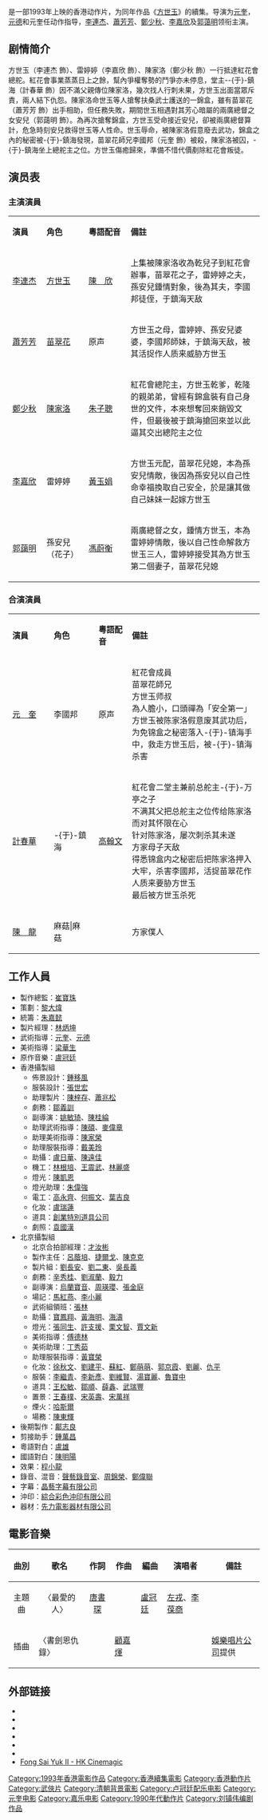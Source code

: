 {{电影信息框
| name = 方世玉續集
| original_name = ''{{lang|en|Fong Sai Yuk II}}''
| image = Fong Sai Yuk II.jpg
| alt = 
| caption = 
| director = [[元奎|元奎]]
| producer = [[李連杰|李連杰]]
| producer_2 = [[佘偉森|佘偉森]]、[[李志佩|李志佩]]
| writer = [[劉鎮偉|劉鎮偉]]、[[陳健忠|陳健忠]]
| 動作指導 = [[元奎|元奎]]、[[元德|元德]]
| starring = [[李連杰|李連杰]]<br />[[蕭芳芳|蕭芳芳]]<br />[[鄭少秋|鄭少秋]]<br />[[李嘉欣|李嘉欣]]<br />[[郭藹明|郭藹明]]
| music = [[盧冠廷|盧冠廷]]
| cinematography = [[李屏賓|李屏賓]]
| editing = [[林安兒|林安兒]]
| studio = [[正東製作有限公司|正東製作有限公司]]
| distributor = {{HKG-1959}}：[[橙天嘉禾|嘉禾電影有限公司]]
| released = {{BHKG}}：{{film date|1993|7|30}}<br>{{KOR}}：{{film date|1993|9|25}}<br>{{PHI}}：{{start date|1995|8|30}}
| sec-title = 
| rate = 
| runtime = 95 分鐘
| country = {{英屬香港電影}}
| language = 粵語
| imdb_id = tt0106937
| amg_id = 1:148086
| budget = 
| gross = 香港：HK $23,013,797.00
| preceded_by = 《[[方世玉_(電影)|方世玉]]》
| followed_by = 
| hk_name = 《方世玉續集》
| tw_name = 《功夫皇帝II萬夫莫敵》
}}

{{engname|《方世玉續集》|''Fong Sai Yuk II''}}是一部1993年上映的香港动作片，为同年作品《[[方世玉_(電影)|方世玉]]》的續集。导演为[[元奎|元奎]]，[[元德|元德]]和元奎任动作指导，[[李連杰|李連杰]]、[[蕭芳芳|蕭芳芳]]、[[鄭少秋|鄭少秋]]、[[李嘉欣|李嘉欣]]及[[郭蔼明|郭蔼明]]领衔主演。

== 剧情简介 ==
方世玉（李連杰 飾）、雷婷婷（李嘉欣 飾）、陳家洛（鄭少秋 飾）一行抵達紅花會總舵。紅花會事業蒸蒸日上之餘，幫內爭權奪勢的鬥爭亦未停息，堂主--{于}-鎮海（計春華 飾）因不滿父親傳位陳家洛，幾次找人行刺未果，方世玉出面當眾斥責，兩人結下仇怨。陳家洛命世玉等人搶奪扶桑武士護送的一錦盒，雖有苗翠花（蕭芳芳 飾）出手相助，但任務失敗，期間世玉相遇對其芳心暗屬的兩廣總督之女安兒（郭藹明 飾）。為再次搶奪錦盒，方世玉受命接近安兒，卻被兩廣總督算計，危急時刻安兒救得世玉等人性命。世玉辱命，被陳家洛假意廢去武功，錦盒之內的秘密被-{于}-鎮海發現，苗翠花師兄李國邦（元奎 飾）被殺，陳家洛被囚，-{于}-鎮海坐上總舵主之位。方世玉傷癒歸來，準備不惜代價剷除紅花會叛徒。

== 演员表 ==
=== 主演演員 ===
{|class="wikitable" width="60%"
|- style="background:cornflowerblue; color:white" align=center
|style="width:1%"|'''演員'''||style="width:1%"|'''角色'''||style="width:1%"|'''粵語配音'''||style="width:6%"|'''備註'''
|-
|[[李連杰|李連杰]]||[[方世玉|方世玉]]|| [[陳欣_(配音員)|陳　欣]]||上集被陳家洛收為乾兒子到紅花會辦事，苗翠花之子，雷婷婷之夫，孫安兒鍾情對象，後為其夫，李國邦徒侄，于鎮海天敌
|-
|[[蕭芳芳|蕭芳芳]]||[[苗翠花|苗翠花]]||原声||方世玉之母，雷婷婷、孫安兒婆婆，李國邦師妹，于鎮海天敌，被其活捉作人质来威胁方世玉
|-
|[[鄭少秋|鄭少秋]]||[[陳家洛_(書劍恩仇錄)|陳家洛]]||[[朱子聰|朱子聰]]||紅花會總陀主，方世玉乾爹，乾隆的親弟弟，曾經有錦盒裝有自己身世的文件，本來想奪回來銷毀文件，但最後被于鎮海搶回來並以此逼其交出總陀主之位
|-
|[[李嘉欣|李嘉欣]]||雷婷婷||[[黃玉娟|黃玉娟]] ||方世玉元配，苗翠花兒媳，本為孫安兒情敵，後因為孫安兒以自己性命幸福換取自己安全，於是讓其做自己妹妹一起嫁方世玉
|-
|[[郭藹明|郭藹明]]||孫安兒<br>（花子）||[[馮蔚衡|馮蔚衡]] ||兩廣總督之女，鍾情方世玉，本為雷婷婷情敵，後以自己性命解救方世玉三人，雷婷婷接受其為方世玉第二個妻子，苗翠花兒媳
|}

=== 合演演員 ===
{|class="wikitable" width="60%"
|- style="background:cornflowerblue; color:white" align=center
|style="width:1%"|'''演員'''||style="width:1%"|'''角色'''||style="width:1%"|'''粵語配音'''||style="width:6%"|'''備註'''
|-
|[[元奎|元　奎]]||李國邦||原声||紅花會成員<br>苗翠花師兄<br>方世玉师叔<br>為人膽小，口頭禪為「安全第一」<br>方世玉被陈家洛假意废其武功后，为免锦盒之秘密落入-{于}-镇海手中，救走方世玉后，被-{于}-镇海杀害
|-
|[[計春華|計春華]]||-{于}-鎮海|| [[高翰文|高翰文]] ||紅花會二堂主兼前总舵主-{于}-万亭之子<br>不满其父把总舵主之位传给陈家洛而对其怀限在心<br>针对陈家洛，屡次刺杀其未遂<br>方家母子天敌<br>得悉锦盒内之秘密后把陈家洛押入大牢，杀害李國邦，活捉苗翠花作人质来要胁方世玉<br>最后被方世玉杀死
|-
|[[陳龍_(香港演員)|陳　龍]]||麻菇|麻　菇||||方家僕人
|}

== 工作人員 ==
* 製作總監：[[崔寶珠|崔寶珠]]
* 策劃：[[黎大煒|黎大煒]]
* 統籌：[[朱嘉懿|朱嘉懿]]
* 製片經理：[[林炳坤|林炳坤]]
* 武術指導：[[元奎|元奎]]、[[元德|元德]]
* 美術指導：[[梁華生|梁華生]]
* 原作音樂：[[盧冠廷|盧冠廷]]
* 香港攝製組
** 佈景設計：[[鍾移風|鍾移風]]
** 服裝設計：[[張世宏|張世宏]]
** 助理製片：[[陳梓存|陳梓存]]、[[蕭兆松|蕭兆松]]
** 劇務：[[鄒義訓|鄒義訓]]
** 副導演：[[姚敏琦|姚敏琦]]、[[陳桂綸|陳桂綸]]
** 助理武術指導：[[陳碩|陳碩]]、[[麥偉章|麥偉章]]
** 助理美術指導：[[陳家榮|陳家榮]]
** 助理服裝指導：[[戴美玲|戴美玲]]
** 助攝：[[盧日華|盧日華]]、[[陳遠佳|陳遠佳]]
** 機工：[[林根培|林根培]]、[[王震武|王震武]]、[[林麗盛|林麗盛]]
** 燈光：[[陳凱恩|陳凱恩]]
** 燈光助理：[[朱偉強|朱偉強]]
** 電工：[[高永齊|高永齊]]、[[何振文|何振文]]、[[葉吉良|葉吉良]]
** 化妝：[[盧瑞蓮|盧瑞蓮]]
** 道具：[[創業特別道具公司|創業特別道具公司]]
** 劇照：[[袁國漢|袁國漢]]
* 北京攝製組
** 北京合拍部經理：[[才汝彬|才汝彬]]
** 製作主任：[[呂蔭培|呂蔭培]]、[[捷爾戈|捷爾戈]]、[[陳克克|陳克克]]
** 製片組：[[劉長安|劉長安]]、[[劉二東|劉二東]]、[[吳長義|吳長義]]
** 劇務：[[辛秀桂|辛秀桂]]、[[劉淑蘭|劉淑蘭]]、[[毅力|毅力]]
** 副導演：[[烏蘭寶音|烏蘭寶音]]、[[周瑛瓔|周瑛瓔]]、[[張金庭|張金庭]]
** 場記：[[馬紅燕|馬紅燕]]、[[李小麗|李小麗]]
** 武術組領班：[[張林|張林]]
** 助攝：[[寶鳳翔|寶鳳翔]]、[[黃海明|黃海明]]、[[海濤|海濤]]
** 燈光：[[張同生|張同生]]、[[許支援|許支援]]、[[栗文智|栗文智]]、[[賈文新|賈文新]]
** 美術指導：[[傅德林|傅德林]]
** 美術助理：[[丁秀茹|丁秀茹]]
** 助理服裝指導：[[黃寶榮|黃寶榮]]
** 化妝：[[徐秋文|徐秋文]]、[[劉建平|劉建平]]、[[蘇紅|蘇紅]]、[[鄭萌萌|鄭萌萌]]、[[郭京霞|郭京霞]]、[[劉麗|劉麗]]、[[仇平|仇平]]
** 服裝：[[李繼青|李繼青]]、[[李新彥|李新彥]]、[[劉維賢|劉維賢]]、[[湯寶麗|湯寶麗]]、[[魯寶中|魯寶中]]
** 道具：[[王松敏|王松敏]]、[[鄒順|鄒順]]、[[薛鑫|薛鑫]]、[[武瑞豐|武瑞豐]]
** 置景：[[王春樸|王春樸]]、[[宋英壽|宋英壽]]、[[宋萬祥|宋萬祥]]
** 煙火：[[哈斯爾|哈斯爾]]
** 場務：[[陳東輝|陳東輝]]
* 後期製作：[[鄺志良|鄺志良]]
* 剪接助手：[[鍾萬昌|鍾萬昌]]
* 粵語對白：[[盧雄|盧雄]]
* 國語對白：[[陳明陽|陳明陽]]
* 效果：[[程小龍|程小龍]]
* 錄音、混音：[[聲藝錄音室|聲藝錄音室]]、[[周錦榮|周錦榮]]、[[鄭偉聯|鄭偉聯]]
* 字幕：[[晶藝字幕有限公司|晶藝字幕有限公司]]
* 沖印：[[綜合彩色沖印有限公司|綜合彩色沖印有限公司]]
* 器材：[[先力電影器材有限公司|先力電影器材有限公司]]

== 電影音樂 ==
{| class="wikitable"
|-
! 曲別 !! 歌名  !! 作詞 !! 作曲 !! 編曲 !! 演唱者 !! 備註
|-
|<center>主題曲||<center>〈最愛的人〉||<center>[[唐書琛|唐書琛]]||||[[盧冠廷|盧冠廷]]||[[左戎|左戎]]、[[李葆商|李葆商]]||
|-
|<center>插曲||〈書劍恩仇錄〉||||[[顧嘉煇|顧嘉煇]]||||||[[娛樂唱片|娛樂唱片公司]]提供
|}

==外部链接==
*{{douban}}
*{{Mtime|16017}}
*{{Amg movie|148086}}
*{{rotten-tomatoes|771356534}}
*{{hkmdb title|7650}}
*{{imdb title|0106937}}
*[http://www.hkcinemagic.com/en/movie.asp?id=177 Fong Sai Yuk II - HK Cinemagic] {{Wayback|url=http://www.hkcinemagic.com/en/movie.asp?id=177 |date=20110524091121 }}

{{李连杰}}
{{百部不可不看的香港電影}}
{{DEFAULTSORT:FANG}}
[[Category:1993年香港電影作品|Category:1993年香港電影作品]]
[[Category:香港續集電影|Category:香港續集電影]]
[[Category:香港動作片|Category:香港動作片]]
[[Category:武俠片|Category:武俠片]]
[[Category:清朝背景電影|Category:清朝背景電影]]
[[Category:卢冠廷配乐电影|Category:卢冠廷配乐电影]]
[[Category:元奎电影|Category:元奎电影]]
[[Category:嘉乐电影|Category:嘉乐电影]]
[[Category:1990年代動作片|Category:1990年代動作片]]
[[Category:刘镇伟编剧作品|Category:刘镇伟编剧作品]]